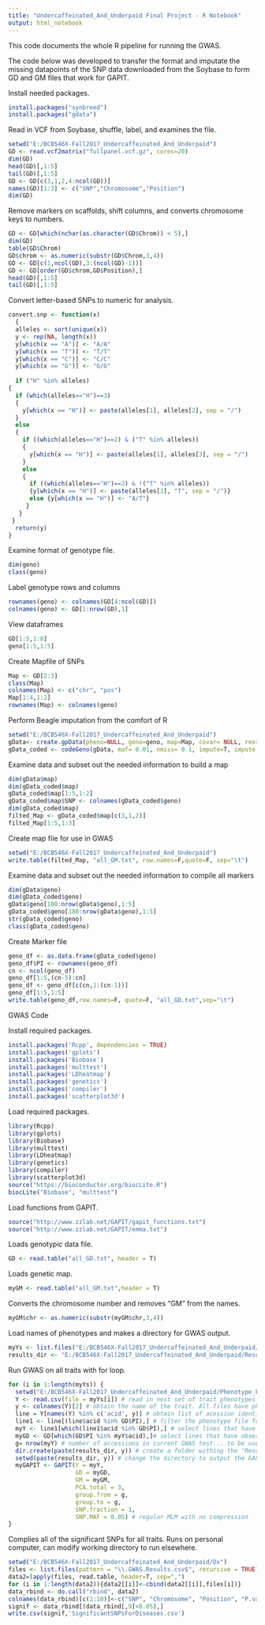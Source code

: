 ---
title: "Undercaffeinated_And_Underpaid Final Project - R Notebook"
output: html_notebook
---
This code documents the whole R pipeline for running the GWAS. 

The code below was developed to transfer the format and imputate the missing datapoints 
of the SNP data downloaded from the Soybase to form GD and GM files that work for 
GAPIT. 

Install needed packages.
```{r}
install.packages("synbreed")
install.packages("gdata")
```

Read in VCF from Soybase, shuffle, label, and examines the file.
```{r}
setwd("E:/BCB546X-Fall2017_Undercaffeinated_And_Underpaid")
GD <- read.vcf2matrix("fullpanel.vcf.gz", cores=20)
dim(GD)
head(GD)[,1:5]
tail(GD)[,1:5]
GD <- GD[c(3,1,2,4:ncol(GD))]
names(GD)[1:3] <- c("SNP","Chromosome","Position")
dim(GD)
```
Remove markers on scaffolds, shift columns, and converts chromosome keys to numbers.
```{r}
GD <- GD[which(nchar(as.character(GD$Chrom)) < 5),]
dim(GD)
table(GD$Chrom)
GD$chrom <- as.numeric(substr(GD$Chrom,3,4))
GD <- GD[c(1,ncol(GD),3:(ncol(GD)-1))]
GD <- GD[order(GD$chrom,GD$Position),]
head(GD)[,1:5]
tail(GD)[,1:5]
```
Convert letter-based SNPs to numeric for analysis.
```{r}
convert.snp <- function(x) 
  {
  alleles <- sort(unique(x))
  y <- rep(NA, length(x))
  y[which(x == "A")] <- "A/A"
  y[which(x == "T")] <- "T/T"
  y[which(x == "C")] <- "C/C"
  y[which(x == "G")] <- "G/G"
  
  if ("H" %in% alleles)
{
  if (which(alleles=="H")==3) 
  {
    y[which(x == "H")] <- paste(alleles[1], alleles[2], sep = "/")
  }
  else
  {
    if ((which(alleles=="H")==2) & ("T" %in% alleles))
    {
      y[which(x == "H")] <- paste(alleles[1], alleles[3], sep = "/")
    }
    else
    {
      if ((which(alleles=="H")==2) & !("T" %in% alleles))
      {y[which(x == "H")] <- paste(alleles[1], "T", sep = "/")}
      else {y[which(x == "H")] <- "A/T"}  
     }
   }
 }
  return(y)
}
```
Examine format of genotype file.
```{r}
dim(geno)
class(geno)
```
Label genotype rows and columns
```{r}
rownames(geno) <- colnames(GD[4:ncol(GD)])
colnames(geno) <- GD[1:nrow(GD),1]
```
View dataframes
```{r}
GD[1:5,1:8]
geno[1:5,1:5]
```
Create Mapfile of SNPs
```{r}
Map <- GD[2:3]
class(Map)
colnames(Map) <- c("chr", "pos")
Map[1:4,1:2]
rownames(Map) <- colnames(geno)
```
Perform Beagle imputation from the comfort of R
```{r}
setwd("E:/BCB546X-Fall2017_Undercaffeinated_And_Underpaid")
gData<- create.gpData(pheno=NULL, geno=geno, map=Map, covar= NULL, reorderMap=F,map.unit="bp")
gData_coded <- codeGeno(gData, maf= 0.01, nmiss= 0.1, impute=T, impute.type="beagle", label.heter="alleleCoding")
```
Examine data and subset out the needed information to build a map
```{r}
dim(gData$map)
dim(gData_coded$map)
gData_coded$map[1:5,1:2]
gData_coded$map$SNP <- colnames(gData_coded$geno)
dim(gData_coded$map)
filted_Map <- gData_coded$map[c(3,1,2)]
filted_Map[1:5,1:3]
```
Create map file for use in GWAS
```{r}
setwd("E:/BCB546X-Fall2017_Undercaffeinated_And_Underpaid")
write.table(filted_Map, "all_GM.txt", row.names=F,quote=F, sep="\t")
```
Examine data and subset out the needed information to compile all markers
```{r}
dim(gData$geno)
dim(gData_coded$geno)
gData$geno[180:nrow(gData$geno),1:5]
gData_coded$geno[180:nrow(gData$geno),1:5]
str(gData_coded$geno)
class(gData_coded$geno)
```
Create Marker file
```{r}
geno_df <- as.data.frame(gData_coded$geno)
geno_df$PI <- rownames(geno_df)
cn <- ncol(geno_df)
geno_df[1:5,(cn-5):cn]
geno_df <- geno_df[c(cn,1:(cn-1))]
geno_df[1:5,1:5]
write.table(geno_df,row.names=F, quote=F, "all_GD.txt",sep="\t")
```
GWAS Code

Install required packages.
```{r}
install.packages('Rcpp', dependencies = TRUE)
install.packages('gplots')
install.packages('Biobase')
install.packages('multtest')
install.packages('LDheatmap')
install.packages('genetics')
install.packages('compiler')
install.packages('scatterplot3d')
```
Load required packages.
```{r}
library(Rcpp)
library(gplots)
library(Biobase)
library(multtest)
library(LDheatmap)
library(genetics)
library(compiler)
library(scatterplot3d)
source("https://bioconductor.org/biocLite.R")
biocLite("Biobase", "multtest")
```
Load functions from GAPIT.
```{r}
source("http://www.zzlab.net/GAPIT/gapit_functions.txt")
source("http://www.zzlab.net/GAPIT/emma.txt")
```
Loads genotypic data file.
```{r}
GD <- read.table("all_GD.txt", header = T) 
```
Loads genetic map.
```{r}
myGM <- read.table("all_GM.txt",header = T)
```
Converts the chromosome number and removes "GM" from the names.
```{r}
myGM$chr <- as.numeric(substr(myGM$chr,3,4))
```
Load names of phenotypes and makes a directory for GWAS output.
```{r}
myYs <- list.files("E:/BCB546X-Fall2017_Undercaffeinated_And_Underpaid/Phenotype_Files/") 
results_dir <- "E:/BCB546X-Fall2017_Undercaffeinated_And_Underpaid/Results/"
```
Run GWAS on all traits with for loop.
```{r}
for (i in 1:length(myYs)) {
  setwd("E:/BCB546X-Fall2017_Undercaffeinated_And_Underpaid/Phenotype_Files/") # set directory where the phenotype files are located
  Y <- read.csv(file = myYs[i]) # read in next set of trait phenotypes
  y <- colnames(Y)[2] # obtain the name of the trait. All files have phenotypes in second column (starting from 1, not 0)
  line = Y[names(Y) %in% c('acid', y)] # obtain list of acession identifiers found in the phenotype file
  line1 <- line[(line$acid %in% GD$PI),] # filter the phenotype file for only accessions that have been genotyped (those in genotype file)
  myY <- line1[which(line1$acid %in% GD$PI),] # select lines that have been genotyped
  myGD <- GD[which(GD$PI %in% myY$acid),]# select lines that have observations available
  g= nrow(myY) # number of accessions in current GWAS test... to be used as an argument in the "GAPIT" function
  dir.create(paste(results_dir, y)) # create a folder withing the "Results" directory to store the output of the GWAS test
  setwd(paste(results_dir, y)) # change the directory to output the GAPIT results into the folder just created
  myGAPIT <- GAPIT(Y = myY, 
                   GD = myGD, 
                   GM = myGM, 
                   PCA.total = 3, 
                   group.from = g, 
                   group.to = g,
                   SNP.fraction = 1, 
                   SNP.MAF = 0.05) # regular MLM with no compression
}
```
Complies all of the significant SNPs for all traits.  Runs on personal computer, can modify working directory to run elsewhere.
```{r}
setwd("E:/BCB546X-Fall2017_Undercaffeinated_And_Underpaid/Dx")
files <- list.files(pattern = "\\.GWAS.Results.csv$", recursive = TRUE)
data2=lapply(files, read.table, header=T, sep=",")
for (i in 1:length(data2)){data2[[i]]<-cbind(data2[[i]],files[i])}
data_rbind <- do.call("rbind", data2) 
colnames(data_rbind)[c(1:10)]<-c("SNP", "Chromosome", "Position", "P.value", "maf", "nobs", "Rsquare.of.Model.without.SNP", "Rsquare.of.Model.with.SNP", "`FDR_Adjusted_P-values`","file.name")
signif <- data_rbind[(data_rbind[,9]<0.05),]
write.csv(signif,'SignificantSNPsForDiseases.csv')
```




